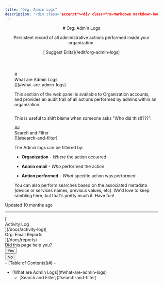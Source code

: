 ```yaml
---
title: "Org: Admin Logs"
description: "<div class="excerpt"><div class="rm-Markdown markdown-body" data-testid="RDMD"><p>Persistent record of all administrative actions performed inside your organization.</p></div></div></div><div class="col-xs-3">[<i aria-hidden="true" class="icon icon-edit"></i> Suggest Edits](/edit/org-admin-logs)</div></div></header><div class="grid-container-fluid" id="content-container"><section class="content-body grid-75"><div dehydrated="# <div class=&quot;heading-anchor anchor waypoint&quot; id=&quot;what-are-admin-logs&quot;></div><div class=&quot;heading-text&quot;><div id=&quot;section-what-are-admin-logs&quot; class=&quot;heading-anchor_backwardsCompatibility&quot;></div>What are Admin Logs</div><Link aria-label=&quot;Skip link to What are Admin Logs&quot; class=&quot;heading-anchor-icon fa fa-anchor&quot; href=&quot;#what-are-admin-logs&quot;></Link>"
---
```


<header id="content-head"><div class="row clearfix"><div class="col-xs-9"># Org: Admin Logs

<div class="excerpt"><div class="rm-Markdown markdown-body" data-testid="RDMD"><p>Persistent record of all administrative actions performed inside your organization.</p></div></div></div><div class="col-xs-3">[<i aria-hidden="true" class="icon icon-edit"></i> Suggest Edits](/edit/org-admin-logs)</div></div></header><div class="grid-container-fluid" id="content-container"><section class="content-body grid-75"><div dehydrated="# <div class=&quot;heading-anchor anchor waypoint&quot; id=&quot;what-are-admin-logs&quot;></div><div class=&quot;heading-text&quot;><div id=&quot;section-what-are-admin-logs&quot; class=&quot;heading-anchor_backwardsCompatibility&quot;></div>What are Admin Logs</div><Link aria-label=&quot;Skip link to What are Admin Logs&quot; class=&quot;heading-anchor-icon fa fa-anchor&quot; href=&quot;#what-are-admin-logs&quot;></Link>

<p>This section of the web panel is available to Organization accounts, and provides an audit trail of all actions performed by admins within an organization. </p>
<p><span aria-label=&quot;&quot; class=&quot;img lightbox closed&quot; role=&quot;button&quot; tabindex=&quot;0&quot;><span class=&quot;lightbox-inner&quot;><Image alt=&quot;&quot; loading=&quot;lazy&quot; src=&quot;https://files.readme.io/fa5ead5-image.png&quot; align=&quot;&quot; caption=&quot;&quot; height=&quot;auto&quot; title=&quot;&quot; width=&quot;auto&quot;/></span></span></p>
<p>This is useful to shift blame when someone asks &quot;Who did this!!???&quot;. </p>
## <div class=&quot;heading-anchor anchor waypoint&quot; id=&quot;search-and-filter&quot;></div><div class=&quot;heading-text&quot;><div id=&quot;section-search-and-filter&quot; class=&quot;heading-anchor_backwardsCompatibility&quot;></div>Search and Filter</div><Link aria-label=&quot;Skip link to Search and Filter&quot; class=&quot;heading-anchor-icon fa fa-anchor&quot; href=&quot;#search-and-filter&quot;></Link>

<p>The Admin logs can be filtered by:</p>

- **Organization** - *Where* the action occurred 

- **Admin email** - *Who* performed the action

- **Action performed** - *What* specific action was performed 

<p>You can also perform searches based on the associated metadata (device or services names, previous values, etc). We&#x27;d love to keep rambling here, but that&#x27;s pretty much it. Have fun!</p>" style="margin-left:31px" class="rm-Markdown markdown-body rm-Markdown markdown-body ng-non-bindable" data-testid="RDMD"># <div class="heading-anchor anchor waypoint" id="what-are-admin-logs"></div><div class="heading-text"><div id="section-what-are-admin-logs" class="heading-anchor_backwardsCompatibility"></div>What are Admin Logs</div>[](#what-are-admin-logs)

<p>This section of the web panel is available to Organization accounts, and provides an audit trail of all actions performed by admins within an organization. </p>
<p><span aria-label="" class="img lightbox closed" role="button" tabindex="0"><span class="lightbox-inner"><Image alt="" loading="lazy" src="https://files.readme.io/fa5ead5-image.png" align="" caption="" height="auto" title="" width="auto"></span></span></p>
<p>This is useful to shift blame when someone asks "Who did this!!???". </p>
## <div class="heading-anchor anchor waypoint" id="search-and-filter"></div><div class="heading-text"><div id="section-search-and-filter" class="heading-anchor_backwardsCompatibility"></div>Search and Filter</div>[](#search-and-filter)

<p>The Admin logs can be filtered by:</p>

- **Organization** - *Where* the action occurred 

- **Admin email** - *Who* performed the action

- **Action performed** - *What* specific action was performed 

<p>You can also perform searches based on the associated metadata (device or services names, previous values, etc). We'd love to keep rambling here, but that's pretty much it. Have fun!</p></div><div class="UpdatedAt"><p class="DateLine "><i class="icon icon-watch"></i>Updated<!-- --> <!-- -->10 months ago<!-- --> </p></div><hr class="NextStepsDivider"><nav aria-label="Pagination Controls" class="PaginationControlsjDYuqu8pBMUy rm-Pagination">[<span class="PaginationControls-iconZbaZ3tgyhNmI icon-arrow-left2"></span><div class="PaginationControls-text3qEXHZU00znD PaginationControls-text_left3wBkn4C9R0W_">Activity Log</div>](/docs/activity-log)[<div class="PaginationControls-text3qEXHZU00znD PaginationControls-text_right3EIfWubgRVVP">Org: Email Reports</div><span class="PaginationControls-iconZbaZ3tgyhNmI icon-arrow-right2"></span>](/docs/reports)</nav><div class="rm-PageThumbs PageThumbs"><div class="PageThumbs-helpful">Did this page help you?<div class="PageThumbs-cta"><div class="Dropdown Dropdown_closed"><button aria-haspopup="dialog" class="Button Button_sm PageThumbs-button Dropdown-toggle Button_secondary Button_secondary_text" type="button" aria-expanded="false"><i class="icon icon-thumbs-up-2"></i><span>Yes</span></button></div><div class="Dropdown Dropdown_closed"><button aria-haspopup="dialog" class="Button Button_sm PageThumbs-button Dropdown-toggle Button_secondary Button_secondary_text" type="button" aria-expanded="false"><i class="icon icon-thumbs-down1"></i><span>No</span></button></div></div></div></div></section><section class="content-toc grid-25"><nav>- [<i class="icon icon-text-align-left"></i>Table of Contents](#)
- <ul>
<li>
[What are Admin Logs](#what-are-admin-logs)
<ul>
<li>[Search and Filter](#search-and-filter)

</li>
</ul></li></ul></nav></section></div><div class="ModalWrapper" id="tutorialmodal-root"></div>